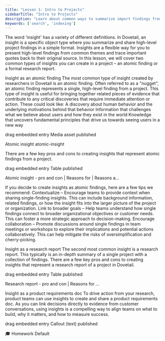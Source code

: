 ```yaml
---
title: "Lesson 1: Intro to Projects"
sidebarTitle: "Intro to Projects"
description: "Learn about common ways to summarize import findings from your project as an insight in Dovetail."
keywords: ['search', 'indexing']
---
```


The word 'insight' has a variety of different definitions. In Dovetail, an insight is a specific object type where you summarize and share high-level project findings in a simple format.
Insights are a flexible way for you to present high-level findings from common themes and trace important quotes back to their original source. In this lesson, we will cover two common types of insights you can create in a project  – an atomic finding or a formal research report. 




Insight as an atomic finding
The most common type of insight created by researchers in Dovetail is an atomic finding. Often referred to as a "nugget", an atomic finding represents a single, high-level finding from a project. This type of insight is useful for bringing together related pieces of evidence that contribute to any critical discoveries that require immediate attention or action.
These could look like:
A discovery about human behavior and the underlying motivations behind that behavior
Information that challenges what we believe about users and how they exist in the world
Knowledge that uncovers fundamental principles that drive us towards seeing users in a new way


drag embedded entry
Media asset
published

Atomic insight
atomic-insight



There are a few key pros and cons to creating insights that represent atomic findings from a project. 

drag embedded entry
Table
published

Atomic insight - pro and con
| Reasons for                                                                       | Reasons a…



If you decide to create insights as atomic findings, here are a few tips we recommend:
Contextualize – Encourage teams to provide context when sharing single-finding insights. This can include background information, related findings, or how the insight fits into the larger picture of the project or organization. 
Link to broader goals – Help teams understand how single findings connect to broader organizational objectives or customer needs. This can foster a more strategic approach to decision-making.
Encourage collaboration – Promote discussions around single findings in team meetings or workshops to explore their implications and potential actions collaboratively. This can help mitigate the risks of oversimplification and cherry-picking.





Insight as a research report
The second most common insight is a research report. This typically is an in-depth summary of a single project with a collection of findings.
There are a few key pros and cons to creating insights that represent a research report of a project in Dovetail. 

drag embedded entry
Table
published

Research report - pro and con
| Reasons for                                                                                  …







Insight as a product requirements doc
To drive action from your research, product teams can use insights to create and share a product requirements doc. As you can link decisions directly to evidence from customer conversations, using insights is a compelling way to align teams on what to build, why it matters, and how to measure success. 



drag embedded entry
Callout (text)
published

🎓 Homework
Default





